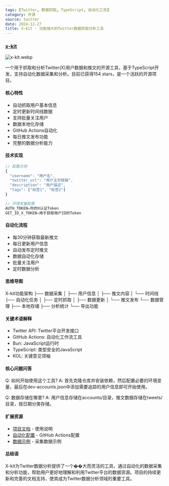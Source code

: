 ```yaml
---
tags: [Twitter, 数据抓取, TypeScript, 自动化工具]
category: 开源
source: twitter
date: 2024-12-27
title: X-kit - 功能强大的Twitter数据抓取分析工具
---
```


### [x-kit](https://github.com/xiaoxiunique/x-kit)

![x-kit.webp](https://img.mengpeng.tech/i/2024/12/27/676e37a8a4ec5.webp)

一个用于抓取和分析Twitter(X)用户数据和推文的开源工具，基于TypeScript开发，支持自动化数据采集和分析。目前已获得154 stars，是一个活跃的开源项目。

#### 核心特性

- 自动抓取用户基本信息
- 定时更新时间线数据
- 支持批量关注用户
- 数据本地化存储
- GitHub Actions自动化
- 每日推文发布功能
- 完整的数据分析能力

#### 技术实现

```typescript
// 配置示例
{
  "username": "用户名",
  "twitter_url": "用户主页链接", 
  "description": "用户描述",
  "tags": ["标签1", "标签2"]
}

// 环境变量配置
AUTH_TOKEN=你的X认证Token
GET_ID_X_TOKEN=用于获取用户ID的Token
```

#### 自动化流程

- 每30分钟获取最新推文
- 每日更新用户信息
- 自动发布定时推文
- 数据自动化存储
- 批量关注用户
- 定时数据分析

#### 思维导图
X-kit功能架构
├── 数据采集
│   ├── 用户信息
│   ├── 推文内容
│   └── 时间线
├── 自动化任务
│   ├── 定时抓取
│   ├── 数据更新
│   └── 推文发布
└── 数据管理
    ├── 本地存储
    ├── 分析统计
    └── 导出功能

#### 关键术语解释

- Twitter API: Twitter平台开发接口
- GitHub Actions: 自动化工作流工具
- Bun: JavaScript运行时
- TypeScript: 类型安全的JavaScript
- KOL: 关键意见领袖

#### 核心问题问答

Q: 如何开始使用这个工具?
A: 首先克隆仓库并安装依赖，然后配置必要的环境变量，最后在dev-accounts.json中添加需要追踪的用户信息即可开始使用。

Q: 数据存储在哪里?
A: 用户信息存储在accounts/目录，推文数据存储在tweets/目录，按日期分类存储。

#### 扩展资源

- [项目文档](https://github.com/xiaoxiunique/x-kit#readme) - 使用说明
- [自动化配置](https://github.com/xiaoxiunique/x-kit/tree/main/.github/workflows) - GitHub Actions配置
- [数据示例](https://github.com/xiaoxiunique/x-kit/tree/main/tweets) - 采集数据示例

#### 总结语

X-kit为Twitter数据分析提供了一个��大而灵活的工具，通过自动化的数据采集和分析功能，帮助用户更好地理解和利用Twitter平台的数据资源。项目的持续更新和完善的文档支持，使其成为Twitter数据分析领域的重要工具。 
